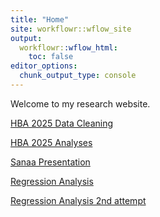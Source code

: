 ```yaml
---
title: "Home"
site: workflowr::wflow_site
output:
  workflowr::wflow_html:
    toc: false
editor_options:
  chunk_output_type: console
---
```


Welcome to my research website.

[HBA 2025 Data Cleaning](HBA2025_cleaning.html)

[HBA 2025 Analyses](HBA2024_Analyses.html)

[Sanaa Presentation](Plots_Latinx_research_week.html)

[Regression Analysis](Regression-Analysis.html)

[Regression Analysis 2nd attempt](Regression-Analysis_PC.html)
